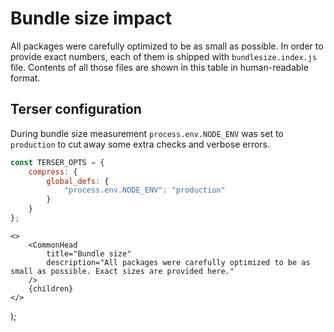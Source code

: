 
# Bundle size impact

All packages were carefully optimized to be as small as possible.
In order to provide exact numbers, each of them is shipped with `bundlesize.index.js` file.
Contents of all those files are shown in this table in human-readable format.

<SizesTable />

## Terser configuration

During bundle size measurement `process.env.NODE_ENV` was set to `production`
to cut away some extra checks and verbose errors.

```jsx
const TERSER_OPTS = {
    compress: {
        global_defs: {
            "process.env.NODE_ENV": "production"
        }
    }
};
```

    <>
        <CommonHead
            title="Bundle size"
            description="All packages were carefully optimized to be as small as possible. Exact sizes are provided here."
        />
        {children}
    </>
);

